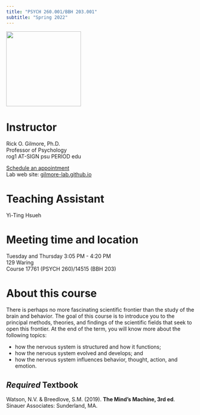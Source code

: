 ```yaml
---
title: "PSYCH 260.001/BBH 203.001"
subtitle: "Spring 2022"
---
```


<img src ="https://ih1.redbubble.net/image.842082891.0502/pp,840x830-pad,1000x1000,f8f8f8.u4.jpg" height=200px>

# Instructor

Rick O. Gilmore, Ph.D.</br>
Professor of Psychology</br>
rog1 AT-SIGN psu PERIOD edu</br>

[Schedule an appointment](https://doodle.com/mm/rickgilmore/book-a-time)</br>
Lab web site: [gilmore-lab.github.io](http://gilmore-lab.github.io/)</br>

# Teaching Assistant

Yi-Ting Hsueh</br>

# Meeting time and location

Tuesday and Thursday 3:05 PM - 4:20 PM</br>
129 Waring</br>
Course 17761 (PSYCH 260)/14515 (BBH 203)</br>

# About this course

There is perhaps no more fascinating scientific frontier than the study of the brain and behavior. 
The goal of this course is to introduce you to the principal methods, theories, and findings of the scientific fields that seek to open this frontier. 
At the end of the term, you will know more about the following topics:

- how the nervous system is structured and how it functions;
- how the nervous system evolved and develops; and
- how the nervous system influences behavior, thought, action, and emotion.

## *Required* Textbook

Watson, N.V. & Breedlove, S.M. (2019). **The Mind's Machine, 3rd ed**. Sinauer Associates: Sunderland, MA.
